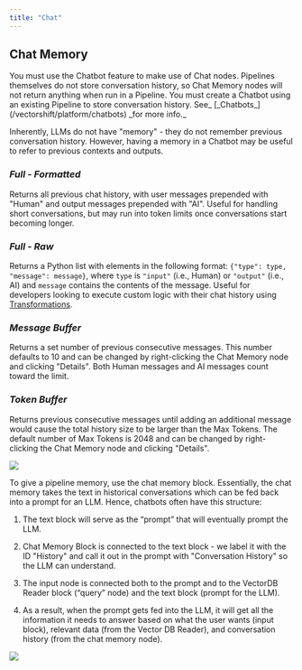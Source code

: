 ```yaml
---
title: "Chat"
---
```


## Chat Memory

<Note>
    You must use the Chatbot feature to make use of Chat nodes. Pipelines themselves do not store conversation history, so Chat Memory nodes will not return anything when run in a Pipeline. You must create a Chatbot using an existing Pipeline to store conversation history. See_ [_Chatbots_](/vectorshift/platform/chatbots) _for more info._
</Note>

Inherently, LLMs do not have "memory" - they do not remember previous conversation history. However, having a memory in a Chatbot may be useful to refer to previous contexts and outputs.

### _Full - Formatted_

Returns all previous chat history, with user messages prepended with "Human" and output messages prepended with "AI". Useful for handling short conversations, but may run into token limits once conversations start becoming longer.

### _Full - Raw_

Returns a Python list with elements in the following format: `{"type": type, "message": message}`, where `type` is `"input"` (i.e., Human) or `"output"` (i.e., AI) and `message` contains the contents of the message. Useful for developers looking to execute custom logic with their chat history using [Transformations](/vectorshift/platform/transformations).

### _Message Buffer_

Returns a set number of previous consecutive messages. This number defaults to 10 and can be changed by right-clicking the Chat Memory node and clicking "Details". Both Human messages and AI messages count toward the limit.

### _Token Buffer_

Returns previous consecutive messages until adding an additional message would cause the total history size to be larger than the Max Tokens. The default number of Max Tokens is 2048 and can be changed by right-clicking the Chat Memory node and clicking "Details".

![](/images/Screenshot%202023-08-02%20at%202.13.48%20PM.png)

To give a pipeline memory, use the chat memory block. Essentially, the chat memory takes the text in historical conversations which can be fed back into a prompt for an LLM. Hence, chatbots often have this structure:

1. The text block will serve as the “prompt” that will eventually prompt the LLM.

2. Chat Memory Block is connected to the text block - we label it with the ID "History" and call it out in the prompt with "Conversation History" so the LLM can understand.

3. The input node is connected both to the prompt and to the VectorDB Reader block (“query” node) and the text block (prompt for the LLM).

4. As a result, when the prompt gets fed into the LLM, it will get all the information it needs to answer based on what the user wants (input block), relevant data (from the Vector DB Reader), and conversation history (from the chat memory node).

![](/images/Screenshot%202023-08-02%20at%202.15.07%20PM.png)